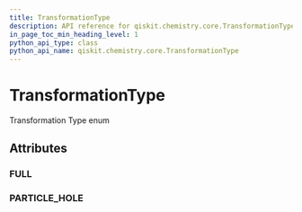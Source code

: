 ```yaml
---
title: TransformationType
description: API reference for qiskit.chemistry.core.TransformationType
in_page_toc_min_heading_level: 1
python_api_type: class
python_api_name: qiskit.chemistry.core.TransformationType
---
```


# TransformationType

<Class id="qiskit.chemistry.core.TransformationType" isDedicatedPage={true} github="https://github.com/qiskit-community/qiskit-aqua/tree/stable/0.7/qiskit/chemistry/core/hamiltonian.py" signature="TransformationType(value)" modifiers="class">
  Transformation Type enum

  ## Attributes

  ### FULL

  <Attribute id="qiskit.chemistry.core.TransformationType.FULL" attributeValue="'full'" />

  ### PARTICLE\_HOLE

  <Attribute id="qiskit.chemistry.core.TransformationType.PARTICLE_HOLE" attributeValue="'particle_hole'" />
</Class>


